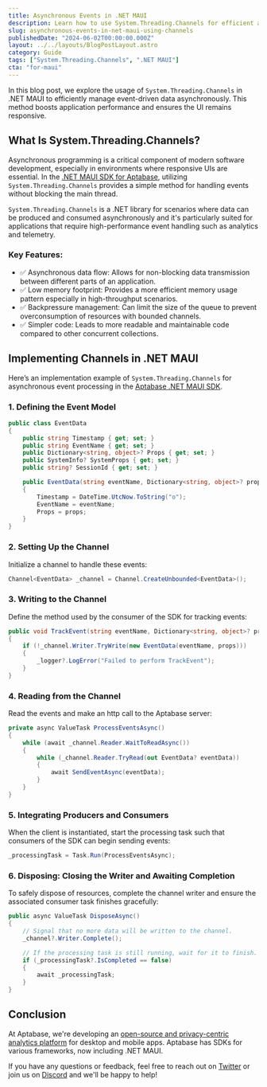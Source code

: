 ```yaml
---
title: Asynchronous Events in .NET MAUI
description: Learn how to use System.Threading.Channels for efficient asynchronous event processing in your .NET MAUI applications.
slug: asynchronous-events-in-net-maui-using-channels
publishedDate: "2024-06-02T00:00:00.000Z"
layout: ../../layouts/BlogPostLayout.astro
category: Guide
tags: ["System.Threading.Channels", ".NET MAUI"]
cta: "for-maui"
---
```


In this blog post, we explore the usage of `System.Threading.Channels` in .NET MAUI to efficiently manage event-driven data asynchronously. This method boosts application performance and ensures the UI remains responsive.

## What Is System.Threading.Channels?

Asynchronous programming is a critical component of modern software development, especially in environments where responsive UIs are essential. In the [.NET MAUI SDK for Aptabase](https://github.com/aptabase/aptabase-maui), utilizing `System.Threading.Channels` provides a simple method for handling events without blocking the main thread.

`System.Threading.Channels` is a .NET library for scenarios where data can be produced and consumed asynchronously and it's particularly suited for applications that require high-performance event handling such as analytics and telemetry.

### Key Features:

- ✅ Asynchronous data flow: Allows for non-blocking data transmission between different parts of an application.
- ✅ Low memory footprint: Provides a more efficient memory usage pattern especially in high-throughput scenarios.
- ✅ Backpressure management: Can limit the size of the queue to prevent overconsumption of resources with bounded channels.
- ✅ Simpler code: Leads to more readable and maintainable code compared to other concurrent collections.

## Implementing Channels in .NET MAUI

Here’s an implementation example of `System.Threading.Channels` for asynchronous event processing in the [Aptabase .NET MAUI SDK](https://github.com/aptabase/aptabase-maui).

### 1. Defining the Event Model

```csharp
public class EventData
{
    public string Timestamp { get; set; }
    public string EventName { get; set; }
    public Dictionary<string, object>? Props { get; set; }
    public SystemInfo? SystemProps { get; set; }
    public string? SessionId { get; set; }

    public EventData(string eventName, Dictionary<string, object>? props = null)
    {
        Timestamp = DateTime.UtcNow.ToString("o");
        EventName = eventName;
        Props = props;
    }
}
```
### 2. Setting Up the Channel

Initialize a channel to handle these events:

```csharp
Channel<EventData> _channel = Channel.CreateUnbounded<EventData>();
```

### 3. Writing to the Channel

Define the method used by the consumer of the SDK for tracking events:
```csharp
public void TrackEvent(string eventName, Dictionary<string, object>? props = null)
{
    if (!_channel.Writer.TryWrite(new EventData(eventName, props)))
    {
        _logger?.LogError("Failed to perform TrackEvent");
    }
}
```

### 4. Reading from the Channel

Read the events and make an http call to the Aptabase server:

```csharp
private async ValueTask ProcessEventsAsync()
{
    while (await _channel.Reader.WaitToReadAsync())
    {
        while (_channel.Reader.TryRead(out EventData? eventData))
        {
            await SendEventAsync(eventData);
        }
    }
}
```

### 5. Integrating Producers and Consumers
When the client is instantiated, start the processing task such that consumers of the SDK can begin sending events:

```csharp
_processingTask = Task.Run(ProcessEventsAsync);
```

### 6. Disposing: Closing the Writer and Awaiting Completion

To safely dispose of resources, complete the channel writer and ensure the associated consumer task finishes gracefully:

```csharp
public async ValueTask DisposeAsync()
{
    // Signal that no more data will be written to the channel.
    _channel?.Writer.Complete();

    // If the processing task is still running, wait for it to finish.
    if (_processingTask?.IsCompleted == false)
    {
        await _processingTask;
    }
}
```

## Conclusion

At Aptabase, we're developing an [open-source and privacy-centric analytics platform](https://aptabase.com) for desktop and mobile apps. Aptabase has SDKs for various frameworks, now including .NET MAUI.

If you have any questions or feedback, feel free to reach out on [Twitter](https://twitter.com/aptabase) or join us on [Discord](https://discord.gg/d9d97unCUk) and we'll be happy to help!
